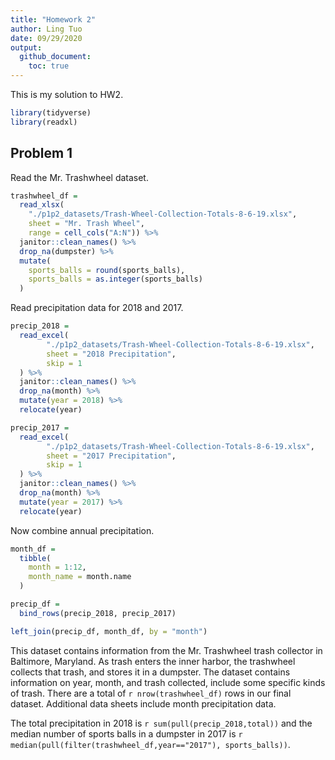 ```yaml
---
title: "Homework 2"
author: Ling Tuo
date: 09/29/2020
output: 
  github_document:
    toc: true
---
```


This is my solution to HW2. 

```r
library(tidyverse)
library(readxl)
```

## Problem 1

Read the Mr. Trashwheel dataset.

```r
trashwheel_df = 
  read_xlsx(
    "./p1p2_datasets/Trash-Wheel-Collection-Totals-8-6-19.xlsx",
    sheet = "Mr. Trash Wheel",
    range = cell_cols("A:N")) %>% 
  janitor::clean_names() %>% 
  drop_na(dumpster) %>% 
  mutate(
    sports_balls = round(sports_balls),
    sports_balls = as.integer(sports_balls)
  )
```

Read precipitation data for 2018 and 2017.

```r
precip_2018 = 
  read_excel(
        "./p1p2_datasets/Trash-Wheel-Collection-Totals-8-6-19.xlsx",
        sheet = "2018 Precipitation",
        skip = 1
  ) %>% 
  janitor::clean_names() %>% 
  drop_na(month) %>% 
  mutate(year = 2018) %>% 
  relocate(year)

precip_2017 = 
  read_excel(
        "./p1p2_datasets/Trash-Wheel-Collection-Totals-8-6-19.xlsx",
        sheet = "2017 Precipitation",
        skip = 1
  ) %>% 
  janitor::clean_names() %>% 
  drop_na(month) %>% 
  mutate(year = 2017) %>% 
  relocate(year)

```

Now combine annual precipitation.

```r
month_df = 
  tibble(
    month = 1:12,
    month_name = month.name
  )

precip_df = 
  bind_rows(precip_2018, precip_2017) 

left_join(precip_df, month_df, by = "month")
```

This dataset contains information from the Mr. Trashwheel trash collector in Baltimore, Maryland. As trash enters the inner harbor, the trashwheel collects that trash, and stores it in a dumpster. The dataset contains information on year, month, and trash collected, include some specific kinds of trash. There are a total of `r nrow(trashwheel_df)` rows in our final dataset. Additional data sheets include month precipitation data.

The total precipitation in 2018 is `r sum(pull(precip_2018,total))` and the median number of sports balls in a dumpster in 2017 is `r median(pull(filter(trashwheel_df,year=="2017"), sports_balls))`.

